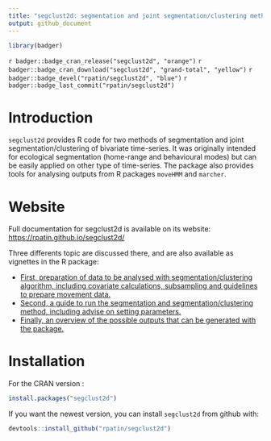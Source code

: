 ```yaml
---
title: "segclust2d: segmentation and joint segmentation/clustering methods for R"
output: github_document
---
```



```r
library(badger)
```


`r badger::badge_cran_release("segclust2d", "orange")`
`r badger::badge_cran_download("segclust2d", "grand-total", "yellow")`
`r badger::badge_devel("rpatin/segclust2d", "blue")`
`r badger::badge_last_commit("rpatin/segclust2d")`

# Introduction

`segclust2d` provides R code for two methods of segmentation and joint
segmentation/clustering of bivariate time-series. It was originally intended for
ecological segmentation (home-range and behavioural modes) but can be easily
applied on other type of time-series. The package also provides tools for
analysing outputs from R packages `moveHMM` and `marcher`.

# Website

Full documentation for segclust2d is available on its website:
[https://rpatin.github.io/segclust2d/](https://rpatin.github.io/segclust2d/)

Three differents topic are discussed there, and are also available as vignettes in the R package:


- [First, preparation of data to be analysed with segmentation/clustering algorithm, including covariate calculations, subsampling and guidelines to prepare movement data.](https://rpatin.github.io/segclust2d/articles/preparing_data.html)
- [Second, a guide to run the segmentation and segmentation/clustering method, including advise on setting parameters.](https://rpatin.github.io/segclust2d/articles/run_segclust2d.html)
- [Finally, an overview of the possible outputs that can be generated with the package.](https://rpatin.github.io/segclust2d/articles/explore_outputs.html)

# Installation

For the CRAN version : 
```r
install.packages("segclust2d")
```

If you want the newest version, you can install `segclust2d` from github with:

```r
devtools::install_github("rpatin/segclust2d")
```

